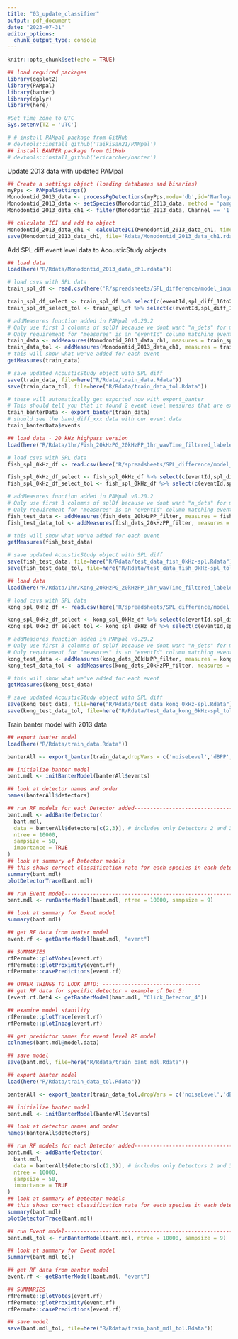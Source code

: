 ```yaml
---
title: "03_update_classifier"
output: pdf_document
date: "2023-07-31"
editor_options: 
  chunk_output_type: console
---
```


```r
knitr::opts_chunk$set(echo = TRUE)
```

```r
## load required packages
library(ggplot2)
library(PAMpal)
library(banter)
library(dplyr)
library(here)

#Set time zone to UTC
Sys.setenv(TZ = 'UTC')

# # install PAMpal package from GitHub
# devtools::install_github('TaikiSan21/PAMpal')
## install BANTER package from GitHub
# devtools::install_github('ericarcher/banter')

```

Update 2013 data with updated PAMpal

```r
## Create a settings object (loading databases and binaries)
myPps <- PAMpalSettings()
Monodontid_2013_data <- processPgDetections(myPps,mode='db',id='Narluga_043031')
Monodontid_2013_data <- setSpecies(Monodontid_2013_data, method = 'pamguard')
Monodontid_2013_data_ch1 <- filter(Monodontid_2013_data, Channel == '1')

## calculate ICI and add to object
Monodontid_2013_data_ch1 <- calculateICI(Monodontid_2013_data_ch1, time = 'UTC', callType="click")
save(Monodontid_2013_data_ch1, file='Rdata/Monodontid_2013_data_ch1.rdata')

```

Add SPL diff event level data to AcousticStudy objects

```r
## load data
load(here("R/Rdata/Monodontid_2013_data_ch1.rdata"))

# load csvs with SPL data
train_spl_df <- read.csv(here('R/spreadsheets/SPL_difference/model_input/training_data_spl_diff.csv'))

train_spl_df_select <- train_spl_df %>% select(c(eventId,spl_diff_16to23_dB,spl_diff_23to46_dB))
train_spl_df_select_tol <- train_spl_df %>% select(c(eventId,spl_diff_16to25_TOL_dB,spl_diff_25to40_TOL_dB))

# addMeasures function added in PAMpal v0.20.2
# Only use first 3 columns of splDf because we dont want "n_dets" for modeling
# Only requirement for "measures" is an "eventId" column matching event names in our data
train_data <- addMeasures(Monodontid_2013_data_ch1, measures = train_spl_df_select)
train_data_tol <- addMeasures(Monodontid_2013_data_ch1, measures = train_spl_df_select_tol)
# this will show what we've added for each event
getMeasures(train_data)

# save updated AcousticStudy object with SPL diff
save(train_data, file=here("R/Rdata/train_data.Rdata"))
save(train_data_tol, file=here("R/Rdata/train_data_tol.Rdata"))

# these will automatically get exported now with export_banter
# This should tell you that it found 2 event level measures that are exported
train_banterData <- export_banter(train_data)
# should see the band_diff_xxx data with our event data
train_banterData$events

```

```r
## load data - 20 kHz highpass version
load(here("R/Rdata/1hr/Fish_20kHzPG_20kHzPP_1hr_wavTime_filtered_labeled.rdata"))

# load csvs with SPL data
fish_spl_0kHz_df <- read.csv(here('R/spreadsheets/SPL_difference/model_input/testing_fish_data_spl_diff_0kHz_highpass.csv'))

fish_spl_0kHz_df_select <- fish_spl_0kHz_df %>% select(c(eventId,spl_diff_16to23_dB,spl_diff_23to46_dB))
fish_spl_0kHz_df_select_tol <- fish_spl_0kHz_df %>% select(c(eventId,spl_diff_16to25_TOL_dB,spl_diff_25to40_TOL_dB))

# addMeasures function added in PAMpal v0.20.2
# Only use first 3 columns of splDf because we dont want "n_dets" for modeling
# Only requirement for "measures" is an "eventId" column matching event names in our data
fish_test_data <- addMeasures(fish_dets_20kHzPP_filter, measures = fish_spl_0kHz_df_select)
fish_test_data_tol <- addMeasures(fish_dets_20kHzPP_filter, measures = fish_spl_0kHz_df_select_tol)

# this will show what we've added for each event
getMeasures(fish_test_data)

# save updated AcousticStudy object with SPL diff
save(fish_test_data, file=here("R/Rdata/test_data_fish_0kHz-spl.Rdata"))
save(fish_test_data_tol, file=here("R/Rdata/test_data_fish_0kHz-spl_tol.Rdata"))
```

```r
## load data
load(here("R/Rdata/1hr/Kong_20kHzPG_20kHzPP_1hr_wavTime_filtered_labeled.rdata"))

# load csvs with SPL data
kong_spl_0kHz_df <- read.csv(here('R/spreadsheets/SPL_difference/model_input/testing_kong_data_spl_diff_0kHz_highpass.csv'))

kong_spl_0kHz_df_select <- kong_spl_0kHz_df %>% select(c(eventId,spl_diff_16to23_dB,spl_diff_23to46_dB))
kong_spl_0kHz_df_select_tol <- kong_spl_0kHz_df %>% select(c(eventId,spl_diff_16to25_TOL_dB,spl_diff_25to40_TOL_dB))

# addMeasures function added in PAMpal v0.20.2
# Only use first 3 columns of splDf because we dont want "n_dets" for modeling
# Only requirement for "measures" is an "eventId" column matching event names in our data
kong_test_data <- addMeasures(kong_dets_20kHzPP_filter, measures = kong_spl_0kHz_df_select)
kong_test_data_tol <- addMeasures(kong_dets_20kHzPP_filter, measures = kong_spl_0kHz_df_select_tol)

# this will show what we've added for each event
getMeasures(kong_test_data)

# save updated AcousticStudy object with SPL diff
save(kong_test_data, file=here("R/Rdata/test_data_kong_0kHz-spl.Rdata"))
save(kong_test_data_tol, file=here("R/Rdata/test_data_kong_0kHz-spl_tol.Rdata"))
```

Train banter model with 2013 data

```r
## export banter model
load(here("R/Rdata/train_data.Rdata"))

banterAll <- export_banter(train_data,dropVars = c('noiseLevel','dBPP','peakTime'))

## initialize banter model
bant.mdl <- initBanterModel(banterAll$events)

## look at detector names and order
names(banterAll$detectors)

## run RF models for each Detector added-------------------------------------
bant.mdl <- addBanterDetector(
  bant.mdl, 
  data = banterAll$detectors[c(2,3)], # includes only Detectors 2 and 3
  ntree = 10000, 
  sampsize = 50,
  importance = TRUE
)
## look at summary of Detector models
## this shows correct classification rate for each species in each detector
summary(bant.mdl)
plotDetectorTrace(bant.mdl)

## run Event model------------------------------------------------------------
bant.mdl <- runBanterModel(bant.mdl, ntree = 10000, sampsize = 9)

## look at summary for Event model
summary(bant.mdl)

## get RF data from banter model
event.rf <- getBanterModel(bant.mdl, "event")

## SUMMARIES
rfPermute::plotVotes(event.rf)
rfPermute::plotProximity(event.rf)
rfPermute::casePredictions(event.rf)

## OTHER THINGS TO LOOK INTO: -------------------------------
## get RF data for specific detector - example of Det 5:
(event.rf.Det4 <- getBanterModel(bant.mdl, "Click_Detector_4"))

## examine model stability
rfPermute::plotTrace(event.rf)
rfPermute::plotInbag(event.rf)

## get predictor names for event level RF model
colnames(bant.mdl@model.data)

## save model
save(bant.mdl, file=here("R/Rdata/train_bant_mdl.Rdata"))

```

```r
## export banter model
load(here("R/Rdata/train_data_tol.Rdata"))

banterAll <- export_banter(train_data_tol,dropVars = c('noiseLevel','dBPP','peakTime'))

## initialize banter model
bant.mdl <- initBanterModel(banterAll$events)

## look at detector names and order
names(banterAll$detectors)

## run RF models for each Detector added-------------------------------------
bant.mdl <- addBanterDetector(
  bant.mdl, 
  data = banterAll$detectors[c(2,3)], # includes only Detectors 2 and 3
  ntree = 10000, 
  sampsize = 50,
  importance = TRUE
)
## look at summary of Detector models
## this shows correct classification rate for each species in each detector
summary(bant.mdl)
plotDetectorTrace(bant.mdl)

## run Event model------------------------------------------------------------
bant.mdl_tol <- runBanterModel(bant.mdl, ntree = 10000, sampsize = 9)

## look at summary for Event model
summary(bant.mdl_tol)

## get RF data from banter model
event.rf <- getBanterModel(bant.mdl, "event")

## SUMMARIES
rfPermute::plotVotes(event.rf)
rfPermute::plotProximity(event.rf)
rfPermute::casePredictions(event.rf)

## save model
save(bant.mdl_tol, file=here("R/Rdata/train_bant_mdl_tol.Rdata"))

```

